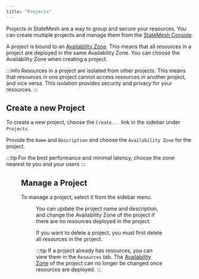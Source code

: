 ```yaml
---
title: "Projects"
---
```


Projects in StateMesh are a way to group and secure your resources. You can create multiple projects and manage them from the [StateMesh Console](https://console.cloud.statemesh.net).

A project is bound to an [Availability Zone](../architecture/global.mdx#availability-zones). This means that all resources in a project are deployed in the same Availability Zone. You can choose the Availability Zone when creating a project.

:::info
Resources in a project are isolated from other projects. This means that resources in one project cannot access resources in another project, and vice versa. This isolation provides security and privacy for your resources.
:::

## Create a new Project
To create a new project, choose the `Create...` link in the sidebar under `Projects`.

Provide the `Name` and `Description` and choose the `Availability Zone` for the project.

:::tip
For the best performance and minimal latency, choose the zone nearest to you and your users
:::

<Figure
    src="/img/snippets/project-create.png"
    alt="Create a new Project"
/>

## Manage a Project
To manage a project, select it from the sidebar menu.

<Figure
    src="/img/snippets/project-manage.png"
    alt="Manage a Project"
/>

You can update the project name and description, and change the Availability Zone of the project if there are no resources deployed in the project.

If you want to delete a project, you must first delete all resources in the project.

:::tip
If a project already has resources, you can view them in the `Resources` tab. The [Availability Zone](../architecture/global.mdx#availability-zones) of the project can no longer be changed once resources are deployed.
:::
